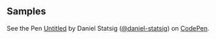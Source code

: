 ## Samples

 <div className="codepen"
      data-height="300"
      data-theme-id="dark"
      data-default-tab="js"
      data-slug-hash="gOyOPwP"
      data-user="daniel-statsig"
      style={{ height: '300px', boxSizing: 'border-box', display: 'flex', alignItems: 'center', justifyContent: 'center', border: '2px solid', margin: '1em 0', padding: '1em' }}>
  <span>
    See the Pen <a href="https://codepen.io/daniel-statsig/pen/gOyOPwP">Untitled</a> by Daniel Statsig (<a href="https://codepen.io/daniel-statsig">@daniel-statsig</a>)
    on <a href="https://codepen.io">CodePen</a>.
  </span>
</div>
